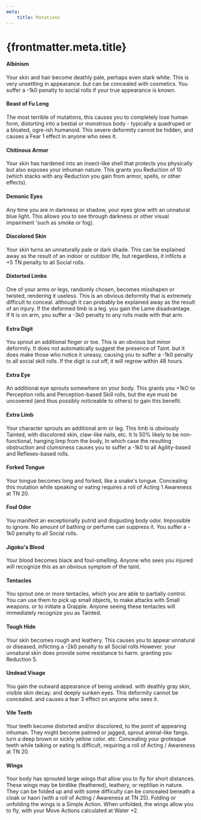 ```yaml
---
meta:
    title: Mutations
---
```

# {frontmatter.meta.title}

#### Albinism

Your skin and hair become deathly pale, perhaps even stark white. This is very unsettling in appearance. but can be concealed with cosmetics. You suffer a -1k0 penalty to social rolls if your true appearance is known.
#### Beast of Fu Leng

The most terrible of mutations, this causes you to completely lose human form, distorting into a bestial or monstrous body - typically a quadruped or a bloated, ogre-ish humanoid. This severe deformity cannot be hidden, and causes a Fear 1 effect in anyone who sees it.
#### Chitinous Armor

Your skin has hardened into an insect-like shell that protects you physically but also exposes your inhuman nature. This grants you Reduction of 10 (which stacks with any Reduction you gain from armor, spells, or other effects).
#### Demonic Eyes

Any time you are in darkness or shadow, your eyes glow with an unnatural blue light. This allows you to see through darkness or other visual impairment 'such as smoke or fog).
#### Discolored Skin

Your skin turns an unnaturally pale or dark shade. This can be explained away as the result of an indoor or outdoor life, but regardless, it inflicts a +5&#160;TN penalty to all Social rolls.
#### Distorted Limbs

One of your arms or legs, randomly chosen, becomes misshapen or twisted, rendering it useless. This is an obvious deformity that is extremely difficult to conceal. although it can probably be explained away as the result of an injury. If the deformed limb is a leg. you gain the Lame disadvantage. If It is on arm, you suffer a -3k0 penalty to any rolls made with that arm.
#### Extra Digit

You sprout an additional finger or toe. This is an obvious but minor deformity. It does not automatically suggest the presence of Taint. but it does make those who notice it uneasy, causing you to suffer a -1k0 penalty to all social skill rolls. If the digit is cut off, it will regrow within 48 hours.
#### Extra Eye

An additional eye sprouts somewhere on your body. This grants you +1kO to Perception rolls and Perception-based Skill rolls, but the eye must be uncovered (and thus possibly noticeable to others) to gain this benefit.
#### Extra Limb

Your character sprouts an additional arm or leg. This limb is obviously Tainted, with discolored skin, claw-like nails, etc. It Is 50% likely to be non-functional, hanging limp from the body, In which case the resulting obstruction and clumsiness causes you to suffer a -1k0 to all Agility-based and Reflexes-based rolls.
#### Forked Tongue

Your tongue becomes long and forked, like a snake's tongue. Concealing this mutation while speaking or eating requires a roll of Acting 1 Awareness at TN 20.
#### Foul Odor

You manifest an exceptionally putrid and disgusting body odor. Impossible to ignore. No amount of bathing or perfume can suppress it. You suffer a - 1k0 penalty to all Social rolls.
#### Jigoku's Blood

Your blood becomes black and foul-smelling. Anyone who sees you injured will recognize this as an obvious symptom of the taint.
#### Tentacles

You sprout one or more tentacles, which you are able to partially control. You can use them to pick up small objects, to make attacks with Small weapons. or to initiate a Grapple. Anyone seeing these tentacles will immediately recognize you as Tainted.
#### Tough Hide

Your skin becomes rough and leathery. This causes you to appear unnatural or diseased, inflicting a -2k0 penalty to all Social rolls However. your unnatural skin does provide some resistance to harm. granting you Reduction 5.
#### Undead Visage

You gain the outward appearance of being undead. with deathly gray skin, visible skin decay. and deeply sunken eyes. This deformity cannot be concealed. and causes a fear 3 effect on anyone who sees it.
#### Vile Teeth

Your teeth become distorted and/or discolored, to the point of appearing inhuman. They might become palmed or jagged, sprout animal-like fangs. turn a deep brown or sickly yellow color. etc. Concealing your grotesque teeth while talking or eating Is difficult, requiring a roll of Acting / Awareness at TN 20.
#### Wings

Your body has sprouted large wings that allow you to fly for short distances. These wings may be birdlike (feathered), leathery, or reptilian in nature. They can be folded up and with some difficulty can be concealed beneath a cloak or haori (with a roll of Acting / Awareness at TN 25). Folding or unfolding the wings is a Simple Action. When unfolded, the wings allow you to fly, with your Move Actions calculated at Water +2.
